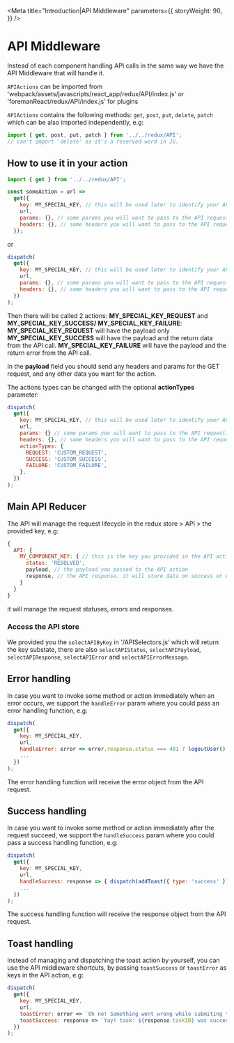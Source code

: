 
<Meta
  title="Introduction|API Middleware"
  parameters={{
    storyWeight: 90,
  }}
/>

# API Middleware

Instead of each component handling API calls in the same way we have the API Middleware that will handle it.

`APIActions` can be imported from 'webpack/assets/javascripts/react_app/redux/API/index.js'
or 'foremanReact/redux/API/index.js' for plugins

`APIActions` contains the following methods: `get`, `post`, `put`, `delete`, `patch` which can be also imported independently, e.g:

```js
import { get, post, put, patch } from '../../redux/API';
// can't import 'delete' as it's a reserved word in JS.
```

## How to use it in your action

```js
import { get } from '../../redux/API';

const someAction = url =>
  get({
    key: MY_SPECIAL_KEY, // this will be used later to identify your API call, so keep it unique.
    url,
    params: {}, // some params you will want to pass to the API request.
    headers: {}, // some headers you will want to pass to the API request.
  });
```

or

```js
dispatch(
  get({
    key: MY_SPECIAL_KEY, // this will be used later to identify your API call, so keep it unique.
    url,
    params: {}, // some params you will want to pass to the API request.
    headers: {}, // some headers you will want to pass to the API request.
  })
);
```

Then there will be called 2 actions: **MY_SPECIAL_KEY_REQUEST** and **MY_SPECIAL_KEY_SUCCESS/ MY_SPECIAL_KEY_FAILURE**:
**MY_SPECIAL_KEY_REQUEST** will have the payload only
**MY_SPECIAL_KEY_SUCCESS** will have the payload and the return data from the API call.
**MY_SPECIAL_KEY_FAILURE** will have the payload and the return error from the API call.

In the **payload** field you should send any headers and params for the GET request, and any other data you want for the action.

The actions types can be changed with the optional **actionTypes** parameter:

```js
dispatch(
  get({
    key: MY_SPECIAL_KEY, // this will be used later to identify your API call, so keep it unique.
    url,
    params: {} // some params you will want to pass to the API request.
    headers: {}, // some headers you will want to pass to the API request.
    actionTypes: {
      REQUEST: 'CUSTOM_REQUEST',
      SUCCESS: 'CUSTOM_SUCCESS',
      FAILURE: 'CUSTOM_FAILURE',
    },
  })
);
```

## Main API Reducer

The API will manage the request lifecycle in the redux store > API > the provided key, e.g:

```js
{
  API: {
    MY_COMPONENT_KEY: { // this is the key you provided in the API action.
      status: 'RESOLVED',
      payload, // the payload you passed to the API action
      response, // the API response. it will store data on success or error on failure.
    }
  }
}
```

it will manage the request statuses, errors and responses.

### Access the API store

We provided you the `selectAPIByKey` in '/APISelectors.js' which will return the key substate,
there are also `selectAPIStatus`, `selectAPIPayload`, `selectAPIResponse`, `selectAPIError` and `selectAPIErrorMessage`.

## Error handling

In case you want to invoke some method or action immediately when an error occurs,
we support the `handleError` param where you could pass an error handling function, e.g:

```js
dispatch(
  get({
    key: MY_SPECIAL_KEY,
    url,
    handleError: error => error.response.status === 401 ? logoutUser() : null
    ...
  })
);
```

The error handling function will receive the error object from the API request.

## Success handling

In case you want to invoke some method or action immediately after the request succeed,
we support the `handleSuccess` param where you could pass a success handling function, e.g:

```js
dispatch(
  get({
    key: MY_SPECIAL_KEY,
    url,
    handleSuccess: response => { dispatch(addToast({ type: 'success' })) },
    ...
  })
);
```

The success handling function will receive the response object from the API request.

## Toast handling

Instead of managing and dispatching the toast action by yourself, you can use the API middleware shortcuts,
by passing `toastSuccess` or `toastError` as keys in the API action, e.g:

```js
dispatch(
  get({
    key: MY_SPECIAL_KEY,
    url,
    toastError: error => `Oh no! Something went wrong while submiting the form, the server returned the following error: ${error}`
    toastSuccess: response => `Yay! task: ${response.taskID} was successfully created.`
  })
);
```
